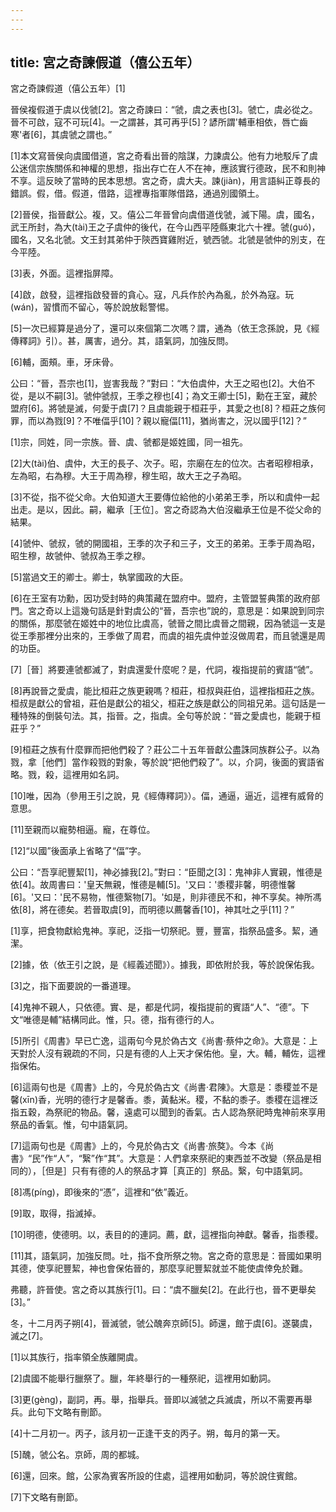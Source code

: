 ```yaml
---
---
---
```

title: 宮之奇諫假道（僖公五年）
---




宮之奇諫假道（僖公五年）[1]

晉侯複假道于虞以伐虢[2]。宮之奇諫曰：“虢，虞之表也[3]。虢亡，虞必從之。晉不可啟，寇不可玩[4]。一之謂甚，其可再乎[5]？諺所謂'輔車相依，唇亡齒寒'者[6]，其虞虢之謂也。”

[1]本文寫晉侯向虞國借道，宮之奇看出晉的陰謀，力諫虞公。他有力地駁斥了虞公迷信宗族關係和神權的思想，指出存亡在人不在神，應該實行德政，民不和則神不享。這反映了當時的民本思想。宮之奇，虞大夫。諫(jiàn)，用言語糾正尊長的錯誤。假，借。假道，借路，這裡專指軍隊借路，通過別國領土。

[2]晉侯，指晉獻公。複，又。僖公二年晉曾向虞借道伐虢，滅下陽。虞，國名，武王所封，為大(tài)王之子虞仲的後代，在今山西平陸縣東北六十裡。虢(guó)，國名，又名北虢。文王封其弟仲于陝西寶雞附近，號西虢。北虢是虢仲的別支，在今平陸。

[3]表，外面。這裡指屏障。

[4]啟，啟發，這裡指啟發晉的貪心。寇，凡兵作於內為亂，於外為寇。玩(wán)，習慣而不留心，等於說放鬆警惕。

[5]一次已經算是過分了，還可以來個第二次嗎？謂，通為（依王念孫說，見《經傳釋詞》引）。甚，厲害，過分。其，語氣詞，加強反問。

[6]輔，面頰。車，牙床骨。

公曰：“晉，吾宗也[1]，豈害我哉？”對曰：“大伯虞仲，大王之昭也[2]。大伯不從，是以不嗣[3]。虢仲虢叔，王季之穆也[4]；為文王卿士[5]，勳在王室，藏於盟府[6]。將虢是滅，何愛于虞[7]？且虞能親于桓莊乎，其愛之也[8]？桓莊之族何罪，而以為戮[9]？不唯偪乎[10]？親以寵偪[11]，猶尚害之，況以國乎[12]？”

[1]宗，同姓，同一宗族。晉、虞、虢都是姬姓國，同一祖先。

[2]大(tài)伯、虞仲，大王的長子、次子。昭，宗廟在左的位次。古者昭穆相承，左為昭，右為穆。大王于周為穆，穆生昭，故大王之子為昭。

[3]不從，指不從父命。大伯知道大王要傳位給他的小弟弟王季，所以和虞仲一起出走。是以，因此。嗣，繼承［王位］。宮之奇認為大伯沒繼承王位是不從父命的結果。

[4]虢仲、虢叔，虢的開國祖，王季的次子和三子，文王的弟弟。王季于周為昭，昭生穆，故虢仲、虢叔為王季之穆。

[5]當過文王的卿士。卿士，執掌國政的大臣。

[6]在王室有功勳，因功受封時的典策藏在盟府中。盟府，主管盟誓典策的政府部門。宮之奇以上這幾句話是針對虞公的“晉，吾宗也”說的，意思是：如果說到同宗的關係，那麼虢在姬姓中的地位比虞高，虢晉之間比虞晉之間親，因為虢這一支是從王季那裡分出來的，王季做了周君，而虞的祖先虞仲並沒做周君，而且虢還是周的功臣。

[7]［晉］將要連虢都滅了，對虞還愛什麼呢？是，代詞，複指提前的賓語“虢”。

[8]再說晉之愛虞，能比桓莊之族更親嗎？桓莊，桓叔與莊伯，這裡指桓莊之族。桓叔是獻公的曾祖，莊伯是獻公的祖父，桓莊之族是獻公的同祖兄弟。這句話是一種特殊的倒裝句法。其，指晉。之，指虞。全句等於說：“晉之愛虞也，能親于桓莊乎？”

[9]桓莊之族有什麼罪而把他們殺了？莊公二十五年晉獻公盡誅同族群公子。以為戮，拿［他們］當作殺戮的對象，等於說“把他們殺了”。以，介詞，後面的賓語省略。戮，殺，這裡用如名詞。

[10]唯，因為（參用王引之說，見《經傳釋詞》）。偪，通逼，逼近，這裡有威脅的意思。

[11]至親而以寵勢相逼。寵，在尊位。

[12]“以國”後面承上省略了“偪”字。

公曰：“吾享祀豐絜[1]，神必據我[2]。”對曰：“臣聞之[3]：鬼神非人實親，惟德是依[4]。故周書曰：'皇天無親，惟德是輔[5]。'又曰：'黍稷非馨，明德惟馨[6]。'又曰：'民不易物，惟德繄物[7]。'如是，則非德民不和，神不享矣。神所馮依[8]，將在德矣。若晉取虞[9]，而明德以薦馨香[10]，神其吐之乎[11]？”

[1]享，把食物獻給鬼神。享祀，泛指一切祭祀。豐，豐富，指祭品盛多。絜，通潔。

[2]據，依（依王引之說，是《經義述聞》）。據我，即依附於我，等於說保佑我。

[3]之，指下面要說的一番道理。

[4]鬼神不親人，只依德。實、是，都是代詞，複指提前的賓語“人”、“德”。下文“唯德是輔”結構同此。惟，只。德，指有德行的人。

[5]所引《周書》早已亡逸，這兩句今見於偽古文《尚書·蔡仲之命》。大意是：上天對於人沒有親疏的不同，只是有德的人上天才保佑他。皇，大。輔，輔佐，這裡指保佑。

[6]這兩句也是《周書》上的，今見於偽古文《尚書·君陳》。大意是：黍稷並不是馨(xīn)香，光明的德行才是馨香。黍，黃黏米。稷，不黏的黍子。黍稷在這裡泛指五穀，為祭祀的物品。馨，遠處可以聞到的香氣。古人認為祭祀時鬼神前來享用祭品的香氣。惟，句中語氣詞。

[7]這兩句也是《周書》上的，今見於偽古文《尚書·旅獒》。今本《尚書》“民”作“人”，“繄”作“其”。大意是：人們拿來祭祀的東西並不改變（祭品是相同的），［但是］只有有德的人的祭品才算［真正的］祭品。繄，句中語氣詞。

[8]馮(píng)，即後來的“憑”，這裡和“依”義近。

[9]取，取得，指滅掉。

[10]明德，使德明。以，表目的的連詞。薦，獻，這裡指向神獻。馨香，指黍稷。

[11]其，語氣詞，加強反問。吐，指不食所祭之物。宮之奇的意思是：晉國如果明其德，使享祀豐絜，神也會保佑晉的，那麼享祀豐絜就並不能使虞倖免於難。

弗聽，許晉使。宮之奇以其族行[1]。曰：“虞不臘矣[2]。在此行也，晉不更舉矣[3]。”

冬，十二月丙子朔[4]，晉滅虢，虢公醜奔京師[5]。師還，館于虞[6]。遂襲虞，滅之[7]。

[1]以其族行，指率領全族離開虞。

[2]虞國不能舉行臘祭了。臘，年終舉行的一種祭祀，這裡用如動詞。

[3]更(gèng)，副詞，再。舉，指舉兵。晉即以滅虢之兵滅虞，所以不需要再舉兵。此句下文略有刪節。

[4]十二月初一。丙子，該月初一正逢干支的丙子。朔，每月的第一天。

[5]醜，虢公名。京師，周的都城。

[6]還，回來。館，公家為賓客所設的住處，這裡用如動詞，等於說住賓館。

[7]下文略有刪節。